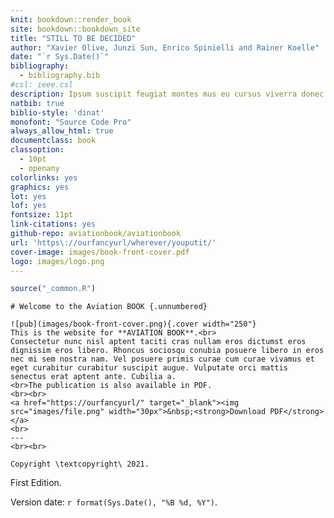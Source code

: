 ```yaml
--- 
knit: bookdown::render_book
site: bookdown::bookdown_site
title: "STILL TO BE DECIDED"
author: "Xavier Olive, Junzi Sun, Enrico Spinielli and Rainer Koelle"
date: "`r Sys.Date()`"
bibliography:
  - bibliography.bib
#csl: ieee.csl
description: Ipsum suscipit feugiat montes mus eu cursus viverra donec integer eu pellentesque? Orci platea pellentesque scelerisque bibendum nulla duis eget blandit?
natbib: true
biblio-style: 'dinat'
monofont: "Source Code Pro"
always_allow_html: true
documentclass: book
classoption: 
  - 10pt
  - openany
colorlinks: yes
graphics: yes
lot: yes
lof: yes
fontsize: 11pt
link-citations: yes
github-repo: aviationbook/aviationbook
url: 'https\://ourfancyurl/wherever/youputit/'
cover-image: images/book-front-cover.pdf
logo: images/logo.png
---
```


```r
source("_common.R")
```


::: {.welcome}
```asis
# Welcome to the Aviation BOOK {.unnumbered}
```

\chapter*{}

\vfill

```asis
![pub](images/book-front-cover.png){.cover width="250"}
This is the website for **AVIATION BOOK**.<br>
Consectetur nunc nisl aptent taciti cras nullam eros dictumst eros dignissim eros libero. Rhoncus sociosqu conubia posuere libero in eros nec mi sem nostra nam. Vel posuere primis curae cum curae vivamus et eget curabitur curabitur suscipit augue. Vulputate orci mattis senectus erat aptent ante. Cubilia a.
<br>The publication is also available in PDF.
<br><br>
<a href="https://ourfancyurl/" target="_blank"><img src="images/file.png" width="30px">&nbsp;<strong>Download PDF</strong></a>
<br>
---
<br><br>
```


```asis
Copyright \textcopyright\ 2021.
```

First Edition.

Version date: `r format(Sys.Date(), "%B %d, %Y")`.

:::
